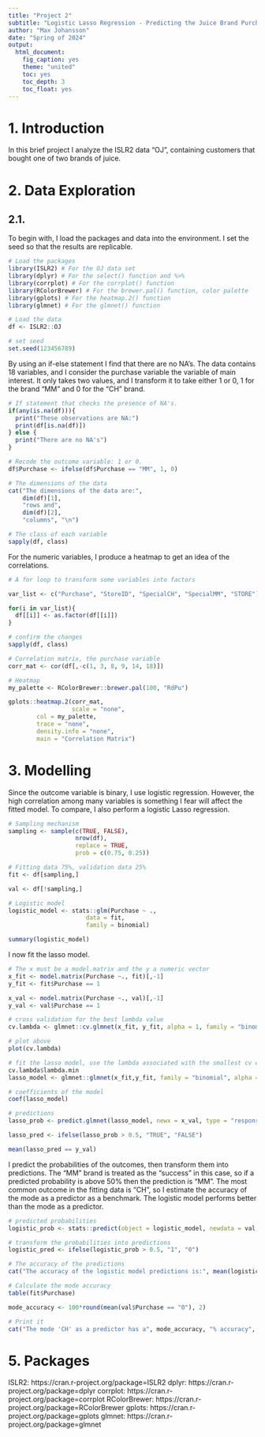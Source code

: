 ```yaml
---
title: "Project 2"
subtitle: "Logistic Lasso Regression - Predicting the Juice Brand Purchased"
author: "Max Johansson"
date: "Spring of 2024"
output: 
  html_document:
    fig_caption: yes
    theme: "united"
    toc: yes
    toc_depth: 3
    toc_float: yes
---
```


# 1. Introduction 

In this brief project I analyze the ISLR2 data "OJ", containing customers that bought one of two brands of juice. 

# 2. Data Exploration 

## 2.1. 
To begin with, I load the packages and data into the environment. I set the seed so that the results are replicable. 
```r
# Load the packages 
library(ISLR2) # For the OJ data set 
library(dplyr) # For the select() function and %>%
library(corrplot) # For the corrplot() function 
library(RColorBrewer) # For the brewer.pal() function, color palette
library(gplots) # For the heatmap.2() function 
library(glmnet) # For the glmnet() function 

# Load the data 
df <- ISLR2::OJ

# set seed 
set.seed(123456789)

```

By using an if-else statement I find that there are no NA's. The data contains 18 variables, and I consider the purchase variable the variable of main interest. It only takes two values, and I transform it to take either 1 or 0, 1 for the brand "MM" and 0 for the "CH" brand. 
```r

# If statement that checks the presence of NA's. 
if(any(is.na(df))){
  print("These observations are NA:")
  print(df[is.na(df)])
} else {
  print("There are no NA's")
}

# Recode the outcome variable: 1 or 0. 
df$Purchase <- ifelse(df$Purchase == "MM", 1, 0)

# The dimensions of the data 
cat("The dimensions of the data are:", 
    dim(df)[1], 
    "rows and", 
    dim(df)[2], 
    "columns", "\n")

# The class of each variable
sapply(df, class)

```

For the numeric variables, I produce a heatmap to get an idea of the correlations. 
```r

# A for loop to transform some variables into factors

var_list <- c("Purchase", "StoreID", "SpecialCH", "SpecialMM", "STORE")

for(i in var_list){
  df[[i]] <- as.factor(df[[i]])
}

# confirm the changes
sapply(df, class)

```

```r
# Correlation matrix, the purchase variable
corr_mat <- cor(df[,-c(1, 3, 8, 9, 14, 18)]) 

# Heatmap 
my_palette <- RColorBrewer::brewer.pal(100, "RdPu")

gplots::heatmap.2(corr_mat, 
                  scale = "none",
        col = my_palette,
        trace = "none",
        density.info = "none",
        main = "Correlation Matrix")
```

# 3. Modelling 

Since the outcome variable is binary, I use logistic regression. However, the high correlation among many variables is something I fear will affect the fitted model. To compare, I also perform a logistic Lasso regression. 

```r

# Sampling mechanism
sampling <- sample(c(TRUE, FALSE),
                   nrow(df),
                   replace = TRUE,
                   prob = c(0.75, 0.25))

# Fitting data 75%, validation data 25%
fit <- df[sampling,]

val <- df[!sampling,]

# Logistic model 
logistic_model <- stats::glm(Purchase ~ ., 
                      data = fit,
                      family = binomial)

summary(logistic_model)

```

I now fit the lasso model.
```r
# The x must be a model.matrix and the y a numeric vector 
x_fit <- model.matrix(Purchase ~., fit)[,-1]
y_fit <- fit$Purchase == 1

x_val <- model.matrix(Purchase ~., val)[,-1]
y_val <- val$Purchase == 1

# cross validation for the best lambda value 
cv.lambda <- glmnet::cv.glmnet(x_fit, y_fit, alpha = 1, family = "binomial")

# plot above 
plot(cv.lambda)

# fit the lasso model, use the lambda associated with the smallest cv error 
cv.lambda$lambda.min
lasso_model <- glmnet::glmnet(x_fit,y_fit, family = "binomial", alpha = 1, lambda = cv.lambda$lambda.min)

# coefficients of the model 
coef(lasso_model)

# predictions 
lasso_prob <- predict.glmnet(lasso_model, newx = x_val, type = "response")

lasso_pred <- ifelse(lasso_prob > 0.5, "TRUE", "FALSE")

mean(lasso_pred == y_val)

```

I predict the probabilities of the outcomes, then transform them into predictions. The "MM" brand is treated as the "success" in this case, so if a predicted probability is above 50% then the prediction is "MM". The most common outcome in the fitting data is "CH", so I estimate the accuracy of the mode as a predictor as a benchmark. The logistic model performs better than the mode as a predictor. 

```r
# predicted probabilities 
logistic_prob <- stats::predict(object = logistic_model, newdata = val, type ="response")

# transform the probabilities into predictions 
logistic_pred <- ifelse(logistic_prob > 0.5, "1", "0")

# The accuracy of the predictions 
cat("The accuracy of the logistic model predictions is:", mean(logistic_pred == val$Purchase), "\n")

# Calculate the mode accuracy 
table(fit$Purchase)

mode_accuracy <- 100*round(mean(val$Purchase == "0"), 2)

# Print it 
cat("The mode 'CH' as a predictor has a", mode_accuracy, "% accuracy", "\n")

```

# 5. Packages 
ISLR2: https://cran.r-project.org/package=ISLR2
dplyr: https://cran.r-project.org/package=dplyr
corrplot: https://cran.r-project.org/package=corrplot
RColorBrewer: https://cran.r-project.org/package=RColorBrewer
gplots: https://cran.r-project.org/package=gplots
glmnet: https://cran.r-project.org/package=glmnet

